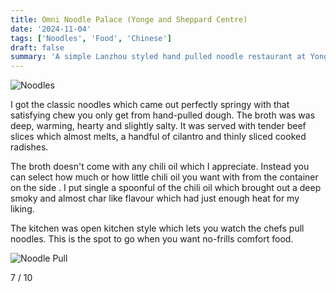 ```yaml
---
title: Omni Noodle Palace (Yonge and Sheppard Centre)
date: '2024-11-04'
tags: ['Noodles', 'Food', 'Chinese']
draft: false
summary: 'A simple Lanzhou styled hand pulled noodle restaurant at Yonge and Sheppard'
---
```


![Noodles](https://ajpeng-ca-public.s3.us-east-2.amazonaws.com/IMG_7429.jpg)

I got the classic noodles which came out perfectly springy with that satisfying chew you only get from hand-pulled dough. The broth was was deep, warming, hearty and slightly salty. It was served with tender beef slices which almost melts, a handful of cilantro and thinly sliced cooked radishes.

The broth doesn't come with any chili oil which I appreciate. Instead you can select how much or how little chili oil you want with from the container on the side . I put single a spoonful of the chili oil which brought out a deep smoky and almost char like flavour which had just enough heat for my liking.

The kitchen was open kitchen style which lets you watch the chefs pull noodles. This is the spot to go when you want no-frills comfort food.

![Noodle Pull](https://ajpeng-ca-public.s3.us-east-2.amazonaws.com/IMG_7430.jpg)

7 / 10
